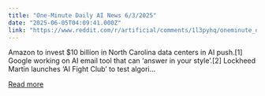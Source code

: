 ```yaml
---
title: "One-Minute Daily AI News 6/3/2025"
date: "2025-06-05T04:09:41.000Z"
link: "https://www.reddit.com/r/artificial/comments/1l3pyhq/oneminute_daily_ai_news_632025/"
---
```


Amazon to invest $10 billion in North Carolina data centers in AI push.[1]
 Google working on AI email tool that can ‘answer in your style’.[2]
 Lockheed Martin launches ‘AI Fight Club’ to test algori...

[Read more](https://www.reddit.com/r/artificial/comments/1l3pyhq/oneminute_daily_ai_news_632025/)
